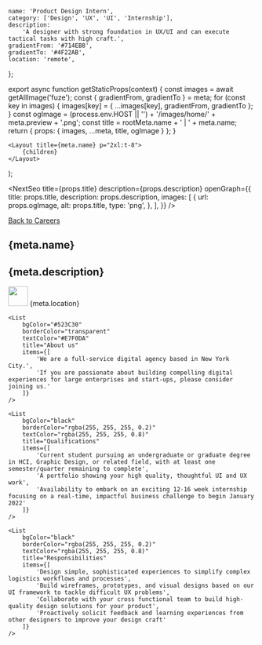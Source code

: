 
	name: 'Product Design Intern',
	category: ['Design', 'UX', 'UI', 'Internship'],
	description:
		'A designer with strong foundation in UX/UI and can execute tactical tasks with high craft.',
	gradientFrom: '#714EB8',
	gradientTo: '#4F22AB',
	location: 'remote',
};

export async function getStaticProps(context) {
	const images = await getAllImage('fuze');
	const { gradientFrom, gradientTo } = meta;
	for (const key in images) {
		images[key] = { ...images[key], gradientFrom, gradientTo };
	}
	const ogImage =
		(process.env.HOST || '') + '/images/home/' + meta.preview + '.png';
	const title = rootMeta.name + ' | ' + meta.name;
	return { props: { images, ...meta, title, ogImage } };
}

	<Layout title={meta.name} p="2xl:t-8">
		{children}
	</Layout>
);

<NextSeo
	title={props.title}
	description={props.description}
	openGraph={{
		title: props.title,
		description: props.description,
		images: [
			{
				url: props.ogImage,
				alt: props.title,
				type: 'png',
			},
		],
	}}
/>

<section
	p="5 lg:x-22.5 lg:y-20"
	m="x-5 b-5 lg:x-10"
	grid="~ cols-12 gap-5"
	border="rounded-lg"
	bg="bg02"
	className="md-title"
>
	<div className="col-span-12 md:col-span-9 lg:col-span-9 mb-4">
		<a href="/careers/">Back to Careers</a>
	</div>
	<h1
		font="questrial leading-none"
		grid="col-span-12 md:col-span-9 lg:col-span-9"
		className="text-fs03 lg:text-6xl"
	>
		{meta.name}
	</h1>
	<h2 m="lg:b-2" grid="col-span-12" className="text-xl">
		{meta.description}
	</h2>
	<div className="col-span-12 md:col-span-9 lg:col-span-9">
		<span className="float-left">
			<img src="../images/careers/location_pin.gif" width="40px" />
		</span>
		<span className="float-left capitalize ml-2 mt-1.5">{meta.location}</span>
	</div>
</section>

<RegularWidth>

    <List
    	bgColor="#523C30"
    	borderColor="transparent"
    	textColor="#E7F0DA"
    	title="About us"
    	items={[
    		'We are a full-service digital agency based in New York City.',
    		'If you are passionate about building compelling digital experiences for large enterprises and start-ups, please consider joining us.'
    	]}
    />

    <List
    	bgColor="black"
    	borderColor="rgba(255, 255, 255, 0.2)"
    	textColor="rgba(255, 255, 255, 0.8)"
    	title="Qualifications"
    	items={[
    		'Current student pursuing an undergraduate or graduate degree in HCI, Graphic Design, or related field, with at least one semester/quarter remaining to complete',
    		'A portfolio showing your high quality, thoughtful UI and UX work',
    		'Availability to embark on an exciting 12-16 week internship focusing on a real-time, impactful business challenge to begin January 2022'
    	]}
    />

    <List
    	bgColor="black"
    	borderColor="rgba(255, 255, 255, 0.2)"
    	textColor="rgba(255, 255, 255, 0.8)"
    	title="Responsibilities"
    	items={[
    		'Design simple, sophisticated experiences to simplify complex logistics workflows and processes',
    		'Build wireframes, prototypes, and visual designs based on our UI framework to tackle difficult UX problems',
    		'Collaborate with your cross functional team to build high-quality design solutions for your product',
    		'Proactively solicit feedback and learning experiences from other designers to improve your design craft'
    	]}
    />

</RegularWidth>
